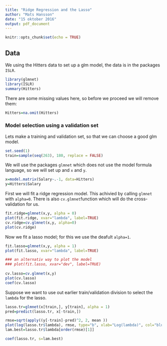 ```yaml
---
title: "Ridge Regression and the Lasso"
author: "Mats Hansson"
date: "15 oktober 2016"
output: pdf_document
---
```


```r
knitr::opts_chunk$set(echo = TRUE)
```

## Data
We  using the Hitters data to set up a glm model, the data is in the packages `ISLR`.

```r
library(glmnet)
library(ISLR)
summary(Hitters)
```


There are some missing values here, so before we proceed we will remove them:
```r
Hitters=na.omit(Hitters)
```


### Model selection using a validation set
Lets make a training and validation set, so that we can choose a good glm model.

```r
set.seed(1)
train=sample(seq(263), 180, replace = FALSE)
```



We will use the packages `glmnet` which does not use the model formula language, so we will set up and `x` and `y`.
```r
x=model.matrix(Salary~.-1, data=Hitters)
y=Hitters$Salary

```

First we will fit a ridge regression model. This achivied by calling `glmnet` with `alpha=0`. There is also `cv.glmnet`function which will do the cross-validation for us. 

```r
fit.ridge=glmnet(x,y, alpha = 0)
plot(fit.ridge, xvar="lambda", label=TRUE)
cv.ridge=cv.glmnet(x,y, alpha=0)
plot(cv.ridge)
```

Now we fit a lasso model; for this we use the deafult `alpha=1`.
```r
fit.lasso=glmnet(x,y, alpha = 1)
plot(fit.lasso, xvar="lambda", label=TRUE)

### an alternativ way to plot the model
### plot(fit.lasso, xvar="dev", label=TRUE)
 
cv.lasso=cv.glmnet(x,y)
plot(cv.lasso)
coef(cv.lasso)
```


Suppose we want to use out earlier train/validation division to select the `lambda` for the lasso.

```r
lasso.tr=glmnet(x[train,], y[train], alpha = 1)
pred=predict(lasso.tr, x[-train,])

rmse=sqrt(apply((y[-train]-pred)^2, 2, mean ))
plot(log(lasso.tr$lambda), rmse, type="b", xlab="Log(lambda)", col="blue", cex=0.5, pch=19)
lam.best=lasso.tr$lambda[order(rmse)[1]]

coef(lasso.tr, s=lam.best)
```

